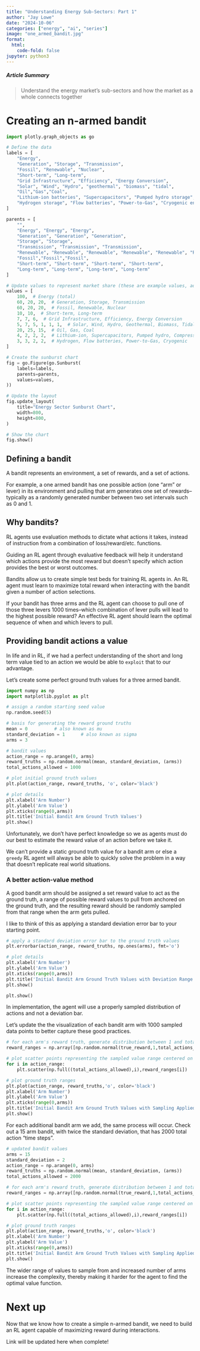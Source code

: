 ```yaml
---
title: "Understanding Energy Sub-Sectors: Part 1"
author: "Jay Lowe"
date: "2024-10-06"
categories: ["energy", "ai", "series"]
image: "one_armed_bandit.jpg"
format:
  html:
    code-fold: false
jupyter: python3
---
```


##### Article Summary

> Understand the energy market's sub-sectors and how the market as a whole connects together

# Creating an n-armed bandit

```python
import plotly.graph_objects as go

# Define the data
labels = [
    "Energy",
    "Generation", "Storage", "Transmission",
    "Fossil", "Renewable", "Nuclear",
    "Short-term", "Long-term",
    "Grid Infrastructure", "Efficiency", "Energy Conversion",
    "Solar", "Wind", "Hydro", "geothermal", "biomass", "tidal",
    "Oil","Gas","Coal",
    "Lithium-ion batteries", "Supercapacitors", "Pumped hydro storage", "Compressed Air Energy Storage",
    "Hydrogen storage", "Flow batteries", "Power-to-Gas", "Cryogenic energy storage",
]

parents = [
    "",
    "Energy", "Energy", "Energy",
    "Generation", "Generation", "Generation",
    "Storage", "Storage",
    "Transmission", "Transmission", "Transmission",
    "Renewable", "Renewable", "Renewable", "Renewable", "Renewable", "Renewable",
    "Fossil","Fossil","Fossil",
    "Short-term", "Short-term", "Short-term", "Short-term",
    "Long-term", "Long-term", "Long-term", "Long-term"
]

# Update values to represent market share (these are example values, adjust as needed)
values = [
    100,  # Energy (total)
    60, 20, 20,  # Generation, Storage, Transmission
    60, 20, 20,  # Fossil, Renewable, Nuclear
    10, 10,  # Short-term, Long-term
    7, 7, 6,  # Grid Infrastructure, Efficiency, Energy Conversion
    5, 7, 5, 1, 1, 1,  # Solar, Wind, Hydro, Geothermal, Biomass, Tidal
    20, 25, 15,  # Oil, Gas, Coal
    4, 2, 2, 2,  # Lithium-ion, Supercapacitors, Pumped hydro, Compressed Air
    3, 3, 2, 2,  # Hydrogen, Flow batteries, Power-to-Gas, Cryogenic
]

# Create the sunburst chart
fig = go.Figure(go.Sunburst(
    labels=labels,
    parents=parents,
    values=values,
))

# Update the layout
fig.update_layout(
    title="Energy Sector Sunburst Chart",
    width=800,
    height=800,
)

# Show the chart
fig.show()
```

## Defining a bandit

A bandit represents an environment, a set of rewards, and a set of actions. 

For example, a one armed bandit has one possible action (one "arm" or lever) in its environment and pulling that arm generates one set of rewards--typically as a randomly generated number between two set intervals such as 0 and 1.

## Why bandits?

RL agents use evaluation methods to dictate what actions it takes, instead of instruction from a combination of loss/reward/etc. functions.

Guiding an RL agent through evaluative feedback will help it understand which actions provide the most reward but doesn't specify which action provides the best or worst outcomes.

Bandits allow us to create simple test beds for training RL agents in. An RL agent must learn to maximize total reward when interacting with the bandit given a number of action selections.

If your bandit has three arms and the RL agent can choose to pull one of those three levers 1000 times--which combination of lever pulls will lead to the highest possible reward? An effective RL agent should learn the optimal sequence of when and which levers to pull.

## Providing bandit actions a value

In life and in RL, if we had a perfect understanding of the short and long term value tied to an action we would be able to `exploit` that to our advantage.

Let's create some perfect ground truth values for a three armed bandit.

```python
import numpy as np
import matplotlib.pyplot as plt

# assign a random starting seed value
np.random.seed(5)

# basis for generating the reward ground truths
mean = 0          # also known as mu
standard_deviation = 1      # also known as sigma
arms = 3

# bandit values
action_range = np.arange(0, arms)
reward_truths = np.random.normal(mean, standard_deviation, (arms))
total_actions_allowed = 1000

# plot initial ground truth values
plt.plot(action_range, reward_truths, 'o', color='black')

# plot details
plt.xlabel('Arm Number')
plt.ylabel('Arm Value')
plt.xticks(range(0,arms))
plt.title('Initial Bandit Arm Ground Truth Values')
plt.show()
```


Unfortunately, we don't have perfect knowledge so we as agents must do our best to estimate the reward value of an action before we take it.

We can't provide a static ground truth value for a bandit arm or else a `greedy` RL agent will always be able to quickly solve the problem in a way that doesn't replicate real world situations.

### A better action-value method

A good bandit arm should be assigned a set reward value to act as the ground truth, a range of possible reward values to pull from anchored on the ground truth, and the resulting reward should be randomly sampled from that range when the arm gets pulled.

I like to think of this as applying a standard deviation error bar to your starting point.

```python
# apply a standard deviation error bar to the ground truth values
plt.errorbar(action_range, reward_truths, np.ones(arms), fmt='o')

# plot details
plt.xlabel('Arm Number')
plt.ylabel('Arm Value')
plt.xticks(range(0,arms))
plt.title('Initial Bandit Arm Ground Truth Values with Deviation Range')
plt.show()

plt.show()
```

In implementation, the agent will use a properly sampled distribution of actions and not a deviation bar.  

Let's update the the visualization of each bandit arm with 1000 sampled data points to better capture these good practices.

```python
# for each arm's reward truth, generate distribution between 1 and total_actions_allowed
reward_ranges = np.array([np.random.normal(true_reward,1,total_actions_allowed) for true_reward in reward_truths])

# plot scatter points representing the sampled value range centered on ground truth value
for i in action_range:
    plt.scatter(np.full((total_actions_allowed),i),reward_ranges[i])

# plot ground truth ranges
plt.plot(action_range, reward_truths,'o', color='black')
plt.xlabel('Arm Number')
plt.ylabel('Arm Value')
plt.xticks(range(0,arms))
plt.title('Initial Bandit Arm Ground Truth Values with Sampling Applied')
plt.show()
```

For each additional bandit arm we add, the same process will occur. Check out a 15 arm bandit, with twice the standard deviation, that has 2000 total action "time steps".

```python
# updated bandit values
arms = 15
standard_deviation = 2
action_range = np.arange(0, arms)
reward_truths = np.random.normal(mean, standard_deviation, (arms))
total_actions_allowed = 2000

# for each arm's reward truth, generate distribution between 1 and total_actions_allowed
reward_ranges = np.array([np.random.normal(true_reward,1,total_actions_allowed) for true_reward in reward_truths])

# plot scatter points representing the sampled value range centered on ground truth value
for i in action_range:
    plt.scatter(np.full((total_actions_allowed),i),reward_ranges[i])

# plot ground truth ranges
plt.plot(action_range, reward_truths,'o', color='black')
plt.xlabel('Arm Number')
plt.ylabel('Arm Value')
plt.xticks(range(0,arms))
plt.title('Initial Bandit Arm Ground Truth Values with Sampling Applied')
plt.show()
```

The wider range of values to sample from and increased number of arms increase the complexity, thereby making it harder for the agent to find the optimal value function.

# Next up

Now that we know how to create a simple n-armed bandit, we need to build an RL agent capable of maximizing reward during interactions.

Link will be updated here when complete!